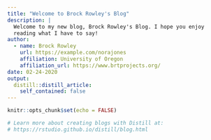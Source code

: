 ```yaml
---
title: "Welcome to Brock Rowley's Blog"
description: |
  Welcome to my new blog, Brock Rowley's Blog. I hope you enjoy 
  reading what I have to say!
author:
  - name: Brock Rowley
    url: https://example.com/norajones
    affiliation: University of Oregon
    affiliation_url: https://www.brtprojects.org/
date: 02-24-2020
output:
  distill::distill_article:
    self_contained: false
---
```


```r
knitr::opts_chunk$set(echo = FALSE)

# Learn more about creating blogs with Distill at:
# https://rstudio.github.io/distill/blog.html

```



